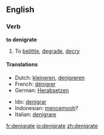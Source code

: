 ==English==
===Verb===
'''to denigrate'''

#To [[belittle]], [[degrade]], [[decry]]

====Translations====
{{top}}
*Dutch: [[kleineren]], [[denigreren]]
*French: [[dénigrer]]
*German: [[Herabsetzen]]
{{mid}}
*Ido: [[denigrar]]
*Indonesian: [[cemooh|mencemooh]]?
*Italian: [[denigrare]]
{{bottom}}

[[fr:denigrate]]
[[io:denigrate]]
[[zh:denigrate]]